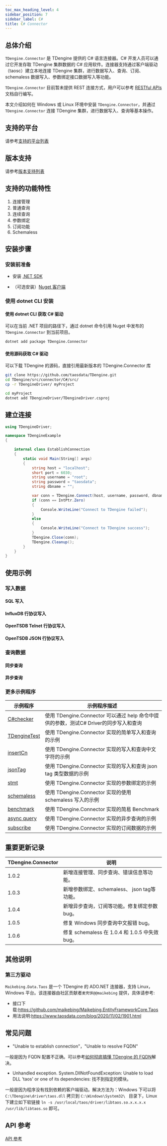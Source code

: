 ```yaml
---
toc_max_heading_level: 4
sidebar_position: 7
sidebar_label: C#
title: C# Connector
---
```



## 总体介绍

`TDengine.Connector` 是 TDengine 提供的 C# 语言连接器。C# 开发人员可以通过它开发存取 TDengine 集群数据的 C# 应用软件。连接器支持通过客户端驱动（taosc）建立本地连接 TDengine 集群，进行数据写入、查询、订阅、schemaless 数据写入、参数绑定接口数据写入等功能。

`TDengine.Connector` 目前暂未提供 REST 连接方式，用户可以参考 [RESTful APIs](https://docs.taosdata.com//reference/restful-api/) 文档自行编写。

本文介绍如何在 Windows 或 Linux 环境中安装 `TDengine.Connector`，并通过 `TDengine.Connector` 连接 TDengine 集群，进行数据写入、查询等基本操作。

## 支持的平台

请参考[支持的平台列表](/reference/connector#支持的平台)

## 版本支持

请参考[版本支持列表](/reference/connector#版本支持)

## 支持的功能特性

1. 连接管理
2. 普通查询
3. 连续查询
4. 参数绑定
5. 订阅功能
6. Schemaless

## 安装步骤

### 安装前准备

* 安装 [.NET SDK](https://dotnet.microsoft.com/download)
 - （可选安装）[Nuget 客户端](https://docs.microsoft.com/en-us/nuget/install-nuget-client-tools)

<Preparition />

### 使用 dotnet CLI 安装

#### 使用 dotnet CLI 获取 C# 驱动

可以在当前 .NET 项目的路径下，通过 dotnet 命令引用 Nuget 中发布的 `TDengine.Connector` 到当前项目。

``` bash
dotnet add package TDengine.Connector
```

#### 使用源码获取 C# 驱动

可以下载 TDengine 的源码，直接引用最新版本的 TDengine.Connector 库

```bash
git clone https://github.com/taosdata/TDengine.git
cd TDengine/src/connector/C#/src/
cp -r TDengineDriver/ myProject

cd myProject
dotnet add TDengineDriver/TDengineDriver.csproj
```

## 建立连接

``` C#
using TDengineDriver;

namespace TDengineExample
{

    internal class EstablishConnection
    {
        static void Main(String[] args)
        {
            string host = "localhost";
            short port = 6030;
            string username = "root";
            string password = "taosdata";
            string dbname = "";

            var conn = TDengine.Connect(host, username, password, dbname, port);
            if (conn == IntPtr.Zero)
            {
                Console.WriteLine("Connect to TDengine failed");
            }
            else
            {
                Console.WriteLine("Connect to TDengine success");
            }
            TDengine.Close(conn);
            TDengine.Cleanup();
        }
    }
}

```

## 使用示例

### 写入数据

#### SQL 写入

<CSInsert />

#### InfluxDB 行协议写入

<CSInfluxLine />

#### OpenTSDB Telnet 行协议写入

<CSOpenTSDBTelnet />

#### OpenTSDB JSON 行协议写入

<CSOpenTSDBJson />

### 查询数据

#### 同步查询

<CSQuery />

#### 异步查询

<CSAsyncQuery />

### 更多示例程序

|示例程序                                                                                                               | 示例程序描述                                       |
|--------------------------------------------------------------------------------------------------------------------|--------------------------------------------|
| [C#checker](https://github.com/taosdata/TDengine/tree/develop/examples/C%23/C%23checker)                           | 使用 TDengine.Connector 可以通过 help 命令中提供的参数，测试C# Driver的同步写入和查询    |
| [TDengineTest](https://github.com/taosdata/TDengine/tree/develop/examples/C%23/TDengineTest)                       | 使用 TDengine.Connector 实现的简单写入和查询的示例 |
| [insertCn](https://github.com/taosdata/TDengine/tree/develop/examples/C%23/insertCn)                               | 使用 TDengine.Connector 实现的写入和查询中文字符的示例    |
| [jsonTag](https://github.com/taosdata/TDengine/tree/develop/examples/C%23/jsonTag)                                 | 使用 TDengine.Connector 实现的写入和查询 json tag 类型数据的示例 |
| [stmt](https://github.com/taosdata/TDengine/tree/develop/examples/C%23/stmt)                                       | 使用 TDengine.Connector 实现的参数绑定的示例 |
| [schemaless](https://github.com/taosdata/TDengine/tree/develop/examples/C%23/schemaless)                           | 使用 TDengine.Connector 实现的使用 schemaless 写入的示例 |
| [benchmark](https://github.com/taosdata/TDengine/tree/develop/examples/C%23/taosdemo)                              | 使用 TDengine.Connector 实现的简易 Benchmark |
| [async   query](https://github.com/taosdata/taos-connector-dotnet/blob/develop/examples/QueryAsyncSample.cs) | 使用 TDengine.Connector 实现的异步查询的示例 |
| [subscribe](https://github.com/taosdata/taos-connector-dotnet/blob/develop/examples/SubscribeSample.cs)      | 使用 TDengine.Connector 实现的订阅数据的示例 |

## 重要更新记录

| TDengine.Connector | 说明                           |
|--------------------|--------------------------------|
|        1.0.2       | 新增连接管理、同步查询、错误信息等功能。   |
|        1.0.3       | 新增参数绑定、schemaless、 json tag等功能。 |
|        1.0.4       | 新增异步查询，订阅等功能。修复绑定参数 bug。    |
|        1.0.5       | 修复 Windows 同步查询中文报错 bug。   |
|        1.0.6       | 修复 schemaless 在 1.0.4 和 1.0.5 中失效 bug。 |

## 其他说明

### 第三方驱动

`Maikebing.Data.Taos` 是一个 TDengine 的 ADO.NET 连接器，支持 Linux，Windows 平台。该连接器由社区贡献者`麦壳饼@@maikebing` 提供，具体请参考:

* 接口下载:<https://github.com/maikebing/Maikebing.EntityFrameworkCore.Taos>
* 用法说明:<https://www.taosdata.com/blog/2020/11/02/1901.html>

## 常见问题

* "Unable to establish connection"，"Unable to resolve FQDN"

一般是因为 FQDN 配置不正确。可以参考[如何彻底搞懂 TDengine 的 FQDN](https://www.taosdata.com/blog/2021/07/29/2741.html)解决。

* Unhandled exception. System.DllNotFoundException: Unable to load DLL 'taos' or one of its dependencies: 找不到指定的模块。

一般是因为程序没有找到依赖的客户端驱动。解决方法为：Windows 下可以将 `C:\TDengine\driver\taos.dll` 拷贝到 `C:\Windows\System32\ ` 目录下，Linux 下建立如下软链接 `ln -s /usr/local/taos/driver/libtaos.so.x.x.x.x /usr/lib/libtaos.so` 即可。

## API 参考

[API 参考](https://docs.taosdata.com/api/connector-csharp/html/860d2ac1-dd52-39c9-e460-0829c4e5a40b.htm)
